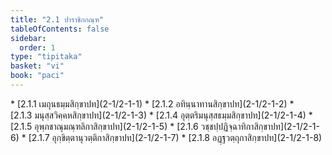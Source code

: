 ```yaml
---
title: "2.1 ปาราชิกกณฺฑ"
tableOfContents: false
sidebar:
  order: 1
type: "tipitaka"
basket: "vi"
book: "paci"
---
```



<DynamicBreadcrumb />



<TableOfContents book="paci" section="2.1">
* [2.1.1 เมถุนธมฺมสิกฺขาปท](2-1/2-1-1)
* [2.1.2 อทินฺนาทานสิกฺขาปท](2-1/2-1-2)
* [2.1.3 มนุสฺสวิคฺคหสิกฺขาปท](2-1/2-1-3)
* [2.1.4 อุตฺตริมนุสฺสธมฺมสิกฺขาปท](2-1/2-1-4)
* [2.1.5 อุพฺภชาณุมณฺฑลิกาสิกฺขาปท](2-1/2-1-5)
* [2.1.6 วชฺชปฺปฏิจฺฉาทิกาสิกฺขาปท](2-1/2-1-6)
* [2.1.7 อุกฺขิตฺตานุวตฺติกาสิกฺขาปท](2-1/2-1-7)
* [2.1.8 อฏฺฐวตฺถุกาสิกฺขาปท](2-1/2-1-8)
</TableOfContents>